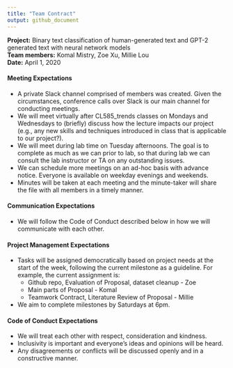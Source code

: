 ```yaml
---
title: "Team Contract"
output: github_document
---
```


**Project:**  Binary text classification of human-generated text and GPT-2 generated text with neural network models  
**Team members:**  Komal Mistry, Zoe Xu, Millie Lou  
**Date:**  April 1, 2020

#### Meeting Expectations

- A private Slack channel comprised of members was created. Given the circumstances, conference calls over Slack is our main channel for conducting meetings. 
- We will meet virtually after CL585_trends classes on Mondays and Wednesdays to (briefly) discuss how the lecture impacts our project (e.g., any new skills and techniques introduced in class that is applicable to our project?). 
- We will meet during lab time on Tuesday afternoons. The goal is to complete as much as we can prior to lab, so that during lab we can consult the lab instructor or TA on any outstanding issues. 
- We can schedule more meetings on an ad-hoc basis with advance notice. Everyone is available on weekday evenings and weekends.
- Minutes will be taken at each meeting and the minute-taker will share the file with all members in a timely manner.

#### Communication Expectations

- We will follow the Code of Conduct described below in how we will communicate with each other. 

#### Project Management Expectations

- Tasks will be assigned democratically based on project needs at the start of the week, following the current milestone as a guideline. For example, the current assignment is:
    - Github repo,  Evaluation of Proposal, dataset cleanup - Zoe
    - Main parts of Proposal - Komal
    - Teamwork Contract, Literature Review of Proposal - Millie 
- We aim to complete milestones by Saturdays at 6pm. 

#### Code of Conduct Expectations

- We will treat each other with respect, consideration and kindness. 
- Inclusivity is important and everyone's ideas and opinions will be heard.
- Any disagreements or conflicts will be discussed openly and in a constructive manner.
